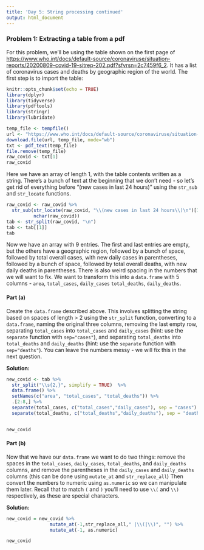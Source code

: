 ```yaml
---
title: 'Day 5: String processing continued'
output: html_document
---
```


### Problem 1: Extracting a table from a pdf

For this problem, we'll be using the table shown on the first page of <https://www.who.int/docs/default-source/coronaviruse/situation-reports/20200809-covid-19-sitrep-202.pdf?sfvrsn=2c7459f6_2>. It has a list of coronavirus cases and deaths by geographic region of the world. The first step is to import the table:

```r
knitr::opts_chunk$set(echo = TRUE)
library(dplyr)
library(tidyverse)
library(pdftools)
library(stringr)
library(lubridate)
```

```r
temp_file <- tempfile()
url <- "https://www.who.int/docs/default-source/coronaviruse/situation-reports/20200809-covid-19-sitrep-202.pdf?sfvrsn=2c7459f6_2"
download.file(url, temp_file, mode="wb")
txt <- pdf_text(temp_file)
file.remove(temp_file)
raw_covid <- txt[1]
raw_covid
```

Here we have an array of length 1, with the table contents written as a string. There's a bunch of text at the beginning that we don't need - so let's get rid of everything before "(new cases in last 24 hours)" using the `str_sub` and `str_locate` functions.

```r
raw_covid <- raw_covid %>% 
  str_sub(str_locate(raw_covid, "\\(new cases in last 24 hours\\)\n")[1,2]+1,
          nchar(raw_covid))
tab <- str_split(raw_covid, "\n")
tab <- tab[[1]]
tab
```

Now we have an array with 9 entries. The first and last entries are empty, but the others have a geographic region, followed by a bunch of space, followed by total overall cases, with new daily cases in parentheses, followed by a bunch of space, followed by total overall deaths, with new daily deaths in parentheses. There is also weird spacing in the numbers that we will want to fix. We want to transform this into a `data.frame` with 5 columns - `area`, `total_cases`, `daily_cases` `total_deaths`, `daily_deaths`.

#### Part (a) 
Create the `data.frame` described above. This involves splitting the string based on spaces of length > 2 using the `str_split` function, converting to a `data.frame`, naming the original three columns, removing the last empty row, separating `total_cases` into `total_cases` and `daily_cases` (hint: use the `separate` function with `sep="cases"`), and separating `total_deaths` into `total_deaths` and `daily_deaths` (hint: use the `separate` function with `sep="deaths"`). You can leave the numbers messy - we will fix this in the next question.

**Solution:**
```r
new_covid <- tab %>%
  str_split("\\s{2,}", simplify = TRUE)  %>%
  data.frame() %>%
  setNames(c("area", "total_cases", "total_deaths")) %>%
  .[2:8,] %>%
  separate(total_cases, c("total_cases","daily_cases"), sep = "cases") %>%
  separate(total_deaths, c("total_deaths","daily_deaths"), sep = "deaths")


new_covid
```

#### Part (b) 
Now that we have our `data.frame` we want to do two things: remove the spaces in the `total_cases`, `daily_cases`, `total_deaths`, and `daily_deaths` columns, and remove the parentheses in the `daily_cases` and `daily_deaths` columns (this can be done using `mutate_at` and `str_replace_all`) Then convert the numbers to numeric using `as.numeric` so we can manipulate them later. Recall that to match `(` and `)` you'll need to use `\\(` and `\\)` respectively, as these are special characters.

**Solution:**
```r
new_covid = new_covid %>% 
                mutate_at(-1,str_replace_all," |\\(|\\)", "") %>%
                mutate_at(-1, as.numeric)

new_covid
```
